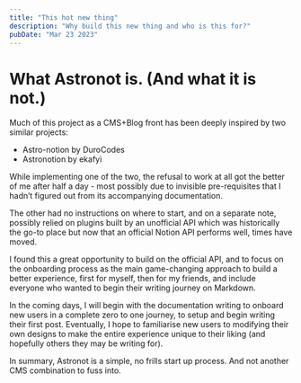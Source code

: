 ```yaml
---
title: "This hot new thing"
description: "Why build this new thing and who is this for?"
pubDate: "Mar 23 2023"
---
```



# What Astronot is. (And what it is not.)


Much of this project as a CMS+Blog front has been deeply inspired by two similar projects: 

- Astro-notion by DuroCodes
- Astronotion by ekafyi

While implementing one of the two, the refusal to work at all got the better of me after half a day - most possibly due to invisible pre-requisites that I hadn’t figured out from its accompanying documentation.


The other had no instructions on where to start, and on a separate note, possibly relied on plugins built by an unofficial API which was historically the go-to place but now that an official Notion API performs well, times have moved.


I found this a great opportunity to build on the official API, and to focus on the onboarding process as the main game-changing approach to build a better experience, first for myself, then for my friends, and include everyone who wanted to begin their writing journey on Markdown.


In the coming days, I will begin with the documentation writing to onboard new users in a complete zero to one journey, to setup and begin writing their first post. Eventually, I hope to familiarise new users to modifying their own designs to make the entire experience unique to their liking (and hopefully others they may be writing for).


In summary, Astronot is a simple, no frills start up process. And not another CMS combination to fuss into.


